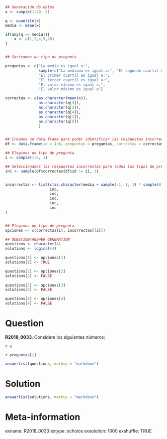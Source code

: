 ```r
## Generación de datos
x <- sample(1:20, 5)

q <- quantile(x)
media <- mean(x)

if(any(q == media)){
    x <- c(1,2,4,5,20)
}


## Sorteamos un tipo de pregunta

preguntas <- c("La media es igual a:",
               sample(c("La mediana es igual a:", "El segundo cuartil es igual a:"), 1),
               "El primer cuartil es igual a:",
               "El tercer cuartil es igual a:",
               "El valor mínimo es igual a:",
               "El valor máximo es igual a")

correctas <- c(as.character(mean(x)),
               as.character(q[3]),
               as.character(q[2]),
               as.character(q[4]),
               as.character(q[1]),
               as.character(q[5])
               )


## Creamos un data.frame para poder identificar las respuestas incorrectas
df <- data.frame(id = 1:6, preguntas = preguntas, correctas = correctas, stringsAsFactors = FALSE)

## Elegimos un tipo de pregunta
i <- sample(1:6, 1)

## Seleccionamos las respuestas incorrectas para todos los tipos de pregunta, menos para la media, que la especificamos aparte.
inc <- sample(df$correctas[df$id != i], 3)


incorrectas <- list(c(as.character(media + sample(-1, 1, 1) * sample(0.2, 1)), sample(inc, 2)),
                    inc,
                    inc,
                    inc,
                    inc,
                    inc
)


## Elegimos un tipo de pregunta
opciones <- c(correctas[i], incorrectas[[i]])

## QUESTION/ANSWER GENERATION
questions <- character(4)
solutions <- logical(4)

questions[1] <- opciones[1]
solutions[1] <- TRUE

questions[2] <- opciones[2]
solutions[2] <- FALSE
    
questions[3] <- opciones[3]
solutions[3] <- FALSE

questions[4] <- opciones[4]
solutions[4] <- FALSE
```
Question
========
**R2018_0033**. Considere los siguientes números:

`r x`  


`r preguntas[i]`


```r
answerlist(questions, markup = "markdown")
```
  
Solution
========

```r
answerlist(solutions, markup = "markdown")
```

Meta-information
================
exname: R2018_0033
extype: schoice
exsolution: 1000
exshuffle: TRUE